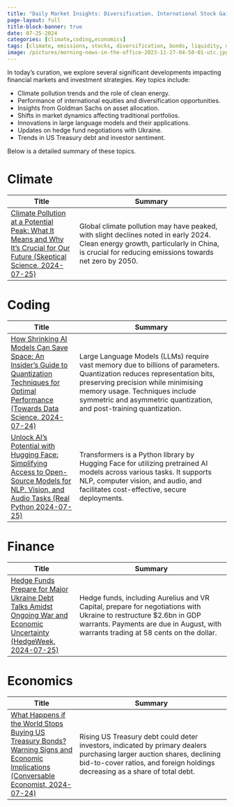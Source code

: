 ```yaml
---
title: "Daily Market Insights: Diversification, International Stock Gains, and Climate Progress (25.07.2024)"
page-layout: full
title-block-banner: true
date: 07-25-2024
categories: [climate,coding,economics]
tags: [climate, emissions, stocks, diversification, bonds, liquidity, markets, quantization, models, debt]
image: /pictures/morning-news-in-the-office-2023-11-27-04-50-01-utc.jpg
---
```


In today's curation, we explore several significant developments impacting financial markets and investment strategies. Key topics include:

- Climate pollution trends and the role of clean energy.
- Performance of international equities and diversification opportunities.
- Insights from Goldman Sachs on asset allocation.
- Shifts in market dynamics affecting traditional portfolios.
- Innovations in large language models and their applications.
- Updates on hedge fund negotiations with Ukraine.
- Trends in US Treasury debt and investor sentiment.

Below is a detailed summary of these topics.



# Climate
| Title | Summary |
|-----|-----------|
| [Climate Pollution at a Potential Peak: What It Means and Why It's Crucial for Our Future (Skeptical Science, 2024-07-25)](https://skepticalscience.com/climate-pollution-maybe-peaked.html)   | Global climate pollution may have peaked, with slight declines noted in early 2024. Clean energy growth, particularly in China, is crucial for reducing emissions towards net zero by 2050. |

# Coding
| Title | Summary |
|-----|-----------|
| [How Shrinking AI Models Can Save Space: An Insider's Guide to Quantization Techniques for Optimal Performance (Towards Data Science, 2024-07-24)](https://towardsdatascience.com/a-visual-guide-to-quantization-930ebcd9be94?source=rss----7f60cf5620c9---4)   | Large Language Models (LLMs) require vast memory due to billions of parameters. Quantization reduces representation bits, preserving precision while minimising memory usage. Techniques include symmetric and asymmetric quantization, and post-training quantization. |
| [Unlock AI's Potential with Hugging Face: Simplifying Access to Open-Source Models for NLP, Vision, and Audio Tasks (Real Python 2024-07-25)](https://realpython.com/huggingface-transformers/)   | Transformers is a Python library by Hugging Face for utilizing pretrained AI models across various tasks. It supports NLP, computer vision, and audio, and facilitates cost-effective, secure deployments. |


# Finance
| Title | Summary |
|-----|-----------|
| [Hedge Funds Prepare for Major Ukraine Debt Talks Amidst Ongoing War and Economic Uncertainty (HedgeWeek, 2024-07-25)](https://www.hedgeweek.com/hedge-funds-gear-up-for-2-6bn-ukraine-debt-restructuring/)   | Hedge funds, including Aurelius and VR Capital, prepare for negotiations with Ukraine to restructure $2.6bn in GDP warrants. Payments are due in August, with warrants trading at 58 cents on the dollar. |

# Economics
| Title | Summary |
|-----|-----------|
| [What Happens if the World Stops Buying US Treasury Bonds? Warning Signs and Economic Implications (Conversable Economist, 2024-07-24)](https://conversableeconomist.com/2024/07/24/if-demand-for-us-treasury-bonds-dried-up-what-warning-signs-would-flash/)   | Rising US Treasury debt could deter investors, indicated by primary dealers purchasing larger auction shares, declining bid-to-cover ratios, and foreign holdings decreasing as a share of total debt. |

